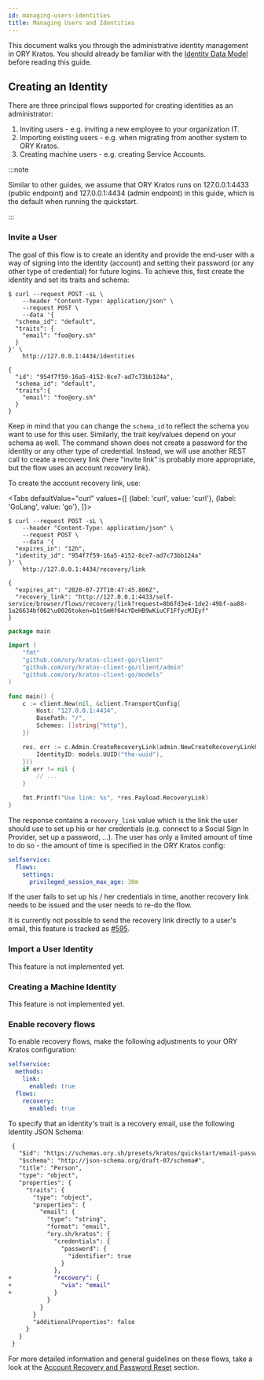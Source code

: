 ```yaml
---
id: managing-users-identities
title: Managing Users and Identities
---
```



This document walks you through the administrative identity management in ORY
Kratos. You should already be familiar with the
[Identity Data Model](../concepts/identity-data-model.md) before reading this
guide.

## Creating an Identity

There are three principal flows supported for creating identities as an
administrator:

1. Inviting users - e.g. inviting a new employee to your organization IT.
2. Importing existing users - e.g. when migrating from another system to ORY
   Kratos.
3. Creating machine users - e.g. creating Service Accounts.

:::note

Similar to other guides, we assume that ORY Kratos runs on 127.0.0.1:4433
(public endpoint) and 127.0.0.1:4434 (admin endpoint) in this guide, which is
the default when running the quickstart.

:::

### Invite a User

The goal of this flow is to create an identity and provide the end-user with a
way of signing into the identity (account) and setting their password (or any
other type of credential) for future logins. To achieve this, first create the
identity and set its traits and schema:

```shell script
$ curl --request POST -sL \
    --header "Content-Type: application/json" \
    --request POST \
    --data '{
  "schema_id": "default",
  "traits": {
    "email": "foo@ory.sh"
  }
}' \
    http://127.0.0.1:4434/identities

{
  "id": "954f7f59-16a5-4152-8ce7-ad7c73bb124a",
  "schema_id": "default",
  "traits":{
    "email": "foo@ory.sh"
  }
}
```

Keep in mind that you can change the `schema_id` to reflect the schema you want
to use for this user. Similarly, the trait key/values depend on your schema as
well. The command shown does not create a password for the identity or any other
type of credential. Instead, we will use another REST call to create a recovery
link (here "invite link" is probably more appropriate, but the flow uses an
account recovery link).

To create the account recovery link, use:

<Tabs
  defaultValue="curl"
  values={[
    {label: 'curl', value: 'curl'},
    {label: 'GoLang', value: 'go'},
  ]}>
<TabItem value="curl">

```shell script
$ curl --request POST -sL \
    --header "Content-Type: application/json" \
    --request POST \
    --data '{
  "expires_in": "12h",
  "identity_id": "954f7f59-16a5-4152-8ce7-ad7c73bb124a"
}' \
    http://127.0.0.1:4434/recovery/link

{
  "expires_at": "2020-07-27T10:47:45.806Z",
  "recovery_link": "http://127.0.0.1:4433/self-service/browser/flows/recovery/link?request=8b6fd3e4-1de2-49bf-aa88-1a26634bf062\u0026token=b1tGmHf64cYDeHB9wKiuCF1FfycMJEyf"
}
```

</TabItem>
<TabItem value="go">

```go
package main

import (
	"fmt"
	"github.com/ory/kratos-client-go/client"
	"github.com/ory/kratos-client-go/client/admin"
	"github.com/ory/kratos-client-go/models"
)

func main() {
	c := client.New(nil, &client.TransportConfig{
        Host: "127.0.0.1:4434",
        BasePath: "/",
        Schemes: []string{"http"},
    })

	res, err := c.Admin.CreateRecoveryLink(admin.NewCreateRecoveryLinkParams().WithBody(admin.CreateRecoveryLinkBody{
		IdentityID: models.UUID("the-uuid"),
	}))
	if err != nil {
		// ...
	}

	fmt.Printf("Use link: %s", *res.Payload.RecoveryLink)
}
```

The response contains a `recovery_link` value which is the link the user should
use to set up his or her credentials (e.g. connect to a Social Sign In Provider,
set up a password, ...). The user has only a limited amount of time to do so -
the amount of time is specified in the ORY Kratos config:

```yaml title="path/to/kratos/config.yml"
selfservice:
  flows:
    settings:
      privileged_session_max_age: 30m
```

If the user fails to set up his / her credentials in time, another recovery link
needs to be issued and the user needs to re-do the flow.

It is currently not possible to send the recovery link directly to a user's
email, this feature is tracked as
[#595](https://github.com/ory/kratos/issues/595).

</TabItem>
</Tabs>

### Import a User Identity

This feature is not implemented yet.

### Creating a Machine Identity

This feature is not implemented yet.

### Enable recovery flows

To enable recovery flows, make the following adjustments to your ORY Kratos
configuration:

```yaml title="path/to/config/kratos.yml"
selfservice:
  methods:
    link:
      enabled: true
  flows:
    recovery:
      enabled: true
```

To specify that an identity's trait is a recovery email, use the following
Identity JSON Schema:

```diff
 {
   "$id": "https://schemas.ory.sh/presets/kratos/quickstart/email-password/identity.schema.json",
   "$schema": "http://json-schema.org/draft-07/schema#",
   "title": "Person",
   "type": "object",
   "properties": {
     "traits": {
       "type": "object",
       "properties": {
         "email": {
           "type": "string",
           "format": "email",
           "ory.sh/kratos": {
             "credentials": {
               "password": {
                 "identifier": true
               }
             },
+            "recovery": {
+              "via": "email"
+            }
           }
         }
       }
       "additionalProperties": false
     }
   }
 }
```

For more detailed information and general guidelines on these flows, take a look
at the
[Account Recovery and Password Reset](../self-service/flows/account-recovery.md)
section.
